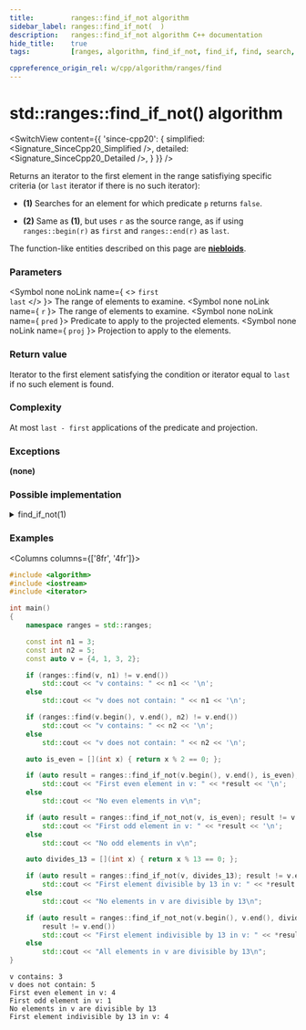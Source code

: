 ```yaml
---
title:         ranges::find_if_not algorithm
sidebar_label: ranges::find_if_not(  )
description:   ranges::find_if_not algorithm C++ documentation
hide_title:    true
tags:          [ranges, algorithm, find_if_not, find_if, find, search, look, predicate, condition]

cppreference_origin_rel: w/cpp/algorithm/ranges/find
---
```



<!----------------- Codes ---------------------->


# std::ranges::find_if_not() algorithm

<SwitchView content={{
	'since-cpp20': {
		simplified:	<Signature_SinceCpp20_Simplified />,
		detailed:	<Signature_SinceCpp20_Detailed />,
	}
}} />

Returns an iterator to the first element in the range satisfiying specific criteria (or `last` iterator if there is no such iterator):

- **(1)** Searches for an element for which predicate `p` returns `false`.

- **(2)** Same as **(1)**, but uses `r` as the source range, as if using `ranges::begin(r)` as `first` and `ranges::end(r)` as `last`.

The function-like entities described on this page are [**niebloids**](/docs/std/algo/niebloids).

### Parameters

<SymbolTable>

  <Symbol none noLink name={ <> <code>first</code> <br/> <code>last</code> </> }>
    The range of elements to examine.
  </Symbol>
  <Symbol none noLink name={ <code>r</code> }>
    The range of elements to examine.
  </Symbol>
  <Symbol none noLink name={ <code>pred</code> }>
    Predicate to apply to the projected elements.
  </Symbol>
  <Symbol none noLink name={ <code>proj</code> }>
    Projection to apply to the elements.
  </Symbol>

</SymbolTable>

### Return value

Iterator to the first element satisfying the condition or iterator equal to `last` if no such element is found.

### Complexity

At most `last - first` applications of the predicate and projection.

### Exceptions

**(none)**

### Possible implementation

<details>
<summary>find_if_not(1)</summary>

```cpp
struct find_if_not_fn
{
    template<std::input_iterator I, std::sentinel_for<I> S, class Proj = std::identity,
             std::indirect_unary_predicate<std::projected<I, Proj>> Pred>
    constexpr I operator()(I first, S last, Pred pred, Proj proj = {}) const
    {
        for (; first != last; ++first)
            if (!std::invoke(pred, std::invoke(proj, *first)))
                return first;
        return first;
    }

    template<ranges::input_range R, class Proj = std::identity,
             std::indirect_unary_predicate<
                 std::projected<ranges::iterator_t<R>, Proj>> Pred>
    constexpr ranges::borrowed_iterator_t<R>
        operator()(R&& r, Pred pred, Proj proj = {}) const
    {
        return (*this)(ranges::begin(r), ranges::end(r), std::ref(pred), std::ref(proj));
    }
};

inline constexpr find_if_not_fn find_if_not;
```

</details>

### Examples

<Columns columns={['8fr', '4fr']}>
<div>

```cpp title='Main.cpp' showLineNumbers
#include <algorithm>
#include <iostream>
#include <iterator>

int main()
{
    namespace ranges = std::ranges;

    const int n1 = 3;
    const int n2 = 5;
    const auto v = {4, 1, 3, 2};

    if (ranges::find(v, n1) != v.end())
        std::cout << "v contains: " << n1 << '\n';
    else
        std::cout << "v does not contain: " << n1 << '\n';

    if (ranges::find(v.begin(), v.end(), n2) != v.end())
        std::cout << "v contains: " << n2 << '\n';
    else
        std::cout << "v does not contain: " << n2 << '\n';

    auto is_even = [](int x) { return x % 2 == 0; };

    if (auto result = ranges::find_if_not(v.begin(), v.end(), is_even); result != v.end())
        std::cout << "First even element in v: " << *result << '\n';
    else
        std::cout << "No even elements in v\n";

    if (auto result = ranges::find_if_not_not(v, is_even); result != v.end())
        std::cout << "First odd element in v: " << *result << '\n';
    else
        std::cout << "No odd elements in v\n";

    auto divides_13 = [](int x) { return x % 13 == 0; };

    if (auto result = ranges::find_if_not(v, divides_13); result != v.end())
        std::cout << "First element divisible by 13 in v: " << *result << '\n';
    else
        std::cout << "No elements in v are divisible by 13\n";

    if (auto result = ranges::find_if_not_not(v.begin(), v.end(), divides_13);
        result != v.end())
        std::cout << "First element indivisible by 13 in v: " << *result << '\n';
    else
        std::cout << "All elements in v are divisible by 13\n";
}
```

</div>
<div>

```plaintext title="Output"
v contains: 3
v does not contain: 5
First even element in v: 4
First odd element in v: 1
No elements in v are divisible by 13
First element indivisible by 13 in v: 4
```

</div>
</Columns>
